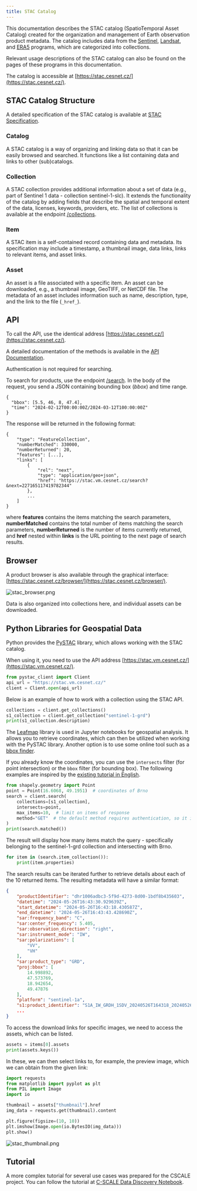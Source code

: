```yaml
---
title: STAC Catalog
---
```

This documentation describes the STAC catalog (SpatioTemporal Asset Catalog) created for the organization and management of Earth observation product metadata. The catalog includes data from the [Sentinel](./sentinel.md), [Landsat](./landsat.md), and [ERA5](./era5.md) programs, which are categorized into collections.

Relevant usage descriptions of the STAC catalog can also be found on the pages of these programs in this documentation.

The catalog is accessible at [https://stac.cesnet.cz/](https://stac.cesnet.cz/).

## STAC Catalog Structure

A detailed specification of the STAC catalog is available at [STAC Specification](https://stacspec.org/en/about/stac-spec/).

### **Catalog**
A STAC catalog is a way of organizing and linking data so that it can be easily browsed and searched. It functions like a list containing data and links to other (sub)catalogs.

### **Collection**
A STAC collection provides additional information about a set of data (e.g., part of Sentinel 1 data - collection sentinel-1-slc). It extends the functionality of the catalog by adding fields that describe the spatial and temporal extent of the data, licenses, keywords, providers, etc. The list of collections is available at the endpoint [/collections](https://stac.vm.cesnet.cz/collections).

### **Item**
A STAC item is a self-contained record containing data and metadata. Its specification may include a timestamp, a thumbnail image, data links, links to relevant items, and asset links.

### **Asset**
An asset is a file associated with a specific item. An asset can be downloaded, e.g., a thumbnail image, GeoTIFF, or NetCDF file. The metadata of an asset includes information such as name, description, type, and the link to the file (`_href_`).

## API

To call the API, use the identical address [https://stac.cesnet.cz/](https://stac.cesnet.cz/).

A detailed documentation of the methods is available in the [API Documentation](https://stac.cesnet.cz/api.html).

Authentication is not required for searching.

To search for products, use the endpoint [/search](https://stac.cesnet.cz/search). In the body of the request, you send a JSON containing bounding box (_bbox_) and time range.


```
{
  "bbox": [5.5, 46, 8, 47.4], 
  "time": "2024-02-12T00:00:00Z/2024-03-12T100:00:00Z"
}
```

The response will be returned in the following format:

```
{
    "type": "FeatureCollection",
    "numberMatched": 330000,
    "numberReturned": 20,
    "features": [...],
    "links": [
        {
            "rel": "next",
            "type": "application/geo+json",
            "href": "https://stac.vm.cesnet.cz/search?&next=227165117419782344"
        },
        ...
    ]
}
```

where **features** contains the items matching the search parameters, **numberMatched** contains the total number of items matching the search parameters, **numberReturned** is the number of items currently returned, and **href** nested within **links** is the URL pointing to the next page of search results.

## Browser
A product browser is also available through the graphical interface: [https://stac.cesnet.cz/browser/](https://stac.cesnet.cz/browser/).

![stac_browser.png](/img/meta/related/collgs/stac_browser.png)

Data is also organized into collections here, and individual assets can be downloaded.

## Python Libraries for Geospatial Data

Python provides the [PySTAC](https://pystac.readthedocs.io/en/stable/) library, which allows working with the STAC catalog.

When using it, you need to use the API address [https://stac.vm.cesnet.cz/](https://stac.vm.cesnet.cz/).

```python
from pystac_client import Client
api_url = "https://stac.vm.cesnet.cz/"
client = Client.open(api_url)
```

Below is an example of how to work with a collection using the STAC API.

```python
collections = client.get_collections()
s1_collection = client.get_collection("sentinel-1-grd")
print(s1_collection.description)
```

The [Leafmap](https://leafmap.org/) library is used in Jupyter notebooks for geospatial analysis. It allows you to retrieve coordinates, which can then be utilized when working with the PySTAC library. Another option is to use some online tool such as a [bbox finder](http://bboxfinder.com).

If you already know the coordinates, you can use the `intersects` filter (for point intersection) or the `bbox` filter (for bounding box). The following examples are inspired by the [existing tutorial in English](https://carpentries-incubator.github.io/geospatial-python/instructor/05-access-data.html#search-a-stac-catalog).

```python
from shapely.geometry import Point
point = Point(16.6068, 49.1951)  # coordinates of Brno
search = client.search(
    collections=[s1_collection],
    intersects=point,
    max_items=10,  # limit on items of response
    method="GET"  # the default method requires authentication, so it is necessary to explicitly specify GET
)
print(search.matched())
```

The result will display how many items match the query - specifically belonging to the sentinel-1-grd collection and intersecting with Brno.

```python
for item in (search.item_collection()):
    print(item.properties)
```

The search results can be iterated further to retrieve details about each of the 10 returned items. The resulting metadata will have a similar format:

```json
{
    "productIdentifier": "dhr1006adbc3-5f9d-4273-8d00-1bdf8b435603",
    "datetime": "2024-05-26T16:43:30.929639Z",
    "start_datetime": "2024-05-26T16:43:18.430587Z",
    "end_datetime": "2024-05-26T16:43:43.428690Z",
    "sar:frequency_band": "C",
    "sar:center_frequency": 5.405,
    "sar:observation_direction": "right",
    "sar:instrument_mode": "IW",
    "sar:polarizations": [
        "VV",
        "VH"
    ],
    "sar:product_type": "GRD",
    "proj:bbox": [
        14.998892,
        47.573769,
        18.942654,
        49.47876
    ],
    "platform": "sentinel-1a",
    "s1:product_identifier": "S1A_IW_GRDH_1SDV_20240526T164318_20240526T164343_054045_069226_1020",
    ...
}
```

To access the download links for specific images, we need to access the assets, which can be listed.

```python
assets = items[0].assets
print(assets.keys())
```

In these, we can then select links to, for example, the preview image, which we can obtain from the given link:

```python
import requests
from matplotlib import pyplot as plt
from PIL import Image
import io

thumbnail = assets["thumbnail"].href
img_data = requests.get(thumbnail).content

plt.figure(figsize=(10, 10))
plt.imshow(Image.open(io.BytesIO(img_data)))
plt.show()
```

![stac_thumbnail.png](/img/meta/related/collgs/stac_thumbnail.png)

## Tutorial

A more complex tutorial for several use cases was prepared for the CSCALE project. You can follow the tutorial at [C-SCALE Data Discovery Notebook](related/notebooks/c-scale-notebooks/1-C-SCALE_Data_Discovery.ipynb).
